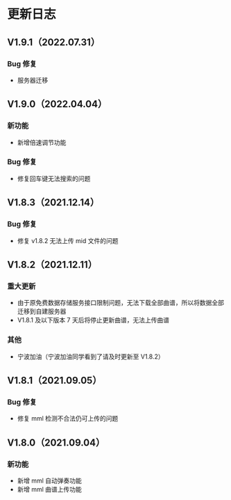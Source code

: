 # 更新日志

## V1.9.1（2022.07.31）

### Bug 修复

- 服务器迁移

## V1.9.0（2022.04.04）

### 新功能

- 新增倍速调节功能

### Bug 修复

- 修复回车键无法搜索的问题

## V1.8.3（2021.12.14）

### Bug 修复

- 修复 v1.8.2 无法上传 mid 文件的问题

## V1.8.2（2021.12.11）

### 重大更新

- 由于原免费数据存储服务接口限制问题，无法下载全部曲谱，所以将数据全部迁移到自建服务器
- V1.8.1 及以下版本 7 天后将停止更新曲谱，无法上传曲谱

### 其他

- 宁波加油（宁波加油同学看到了请及时更新至 V1.8.2）

## V1.8.1（2021.09.05）

### Bug 修复

- 修复 mml 检测不合法仍可上传的问题

## V1.8.0（2021.09.04）

### 新功能

- 新增 mml 自动弹奏功能
- 新增 mml 曲谱上传功能
